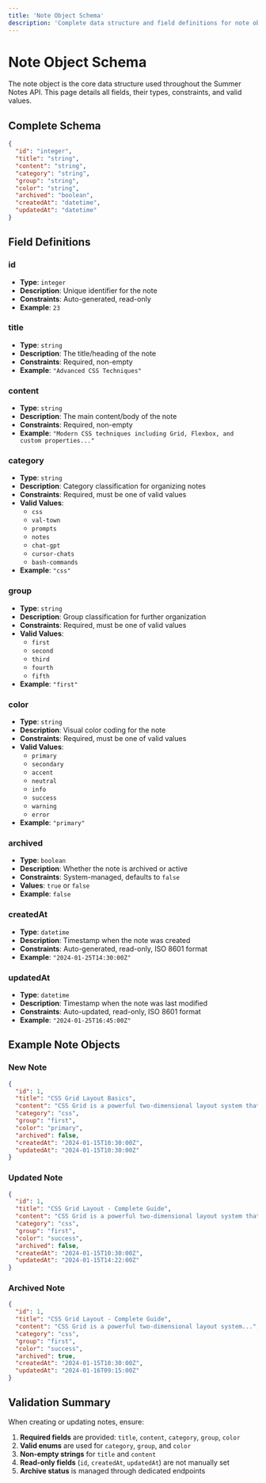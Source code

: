 ```yaml
---
title: 'Note Object Schema'
description: 'Complete data structure and field definitions for note objects'
---
```


# Note Object Schema

The note object is the core data structure used throughout the Summer Notes API. This page details all fields, their types, constraints, and valid values.

## Complete Schema

```json
{
  "id": "integer",
  "title": "string",
  "content": "string",
  "category": "string",
  "group": "string", 
  "color": "string",
  "archived": "boolean",
  "createdAt": "datetime",
  "updatedAt": "datetime"
}
```

## Field Definitions

### id
- **Type**: `integer`
- **Description**: Unique identifier for the note
- **Constraints**: Auto-generated, read-only
- **Example**: `23`

### title
- **Type**: `string`
- **Description**: The title/heading of the note
- **Constraints**: Required, non-empty
- **Example**: `"Advanced CSS Techniques"`

### content
- **Type**: `string`
- **Description**: The main content/body of the note
- **Constraints**: Required, non-empty
- **Example**: `"Modern CSS techniques including Grid, Flexbox, and custom properties..."`

### category
- **Type**: `string`
- **Description**: Category classification for organizing notes
- **Constraints**: Required, must be one of valid values
- **Valid Values**:
  - `css`
  - `val-town`
  - `prompts`
  - `notes`
  - `chat-gpt`
  - `cursor-chats`
  - `bash-commands`
- **Example**: `"css"`

### group
- **Type**: `string`
- **Description**: Group classification for further organization
- **Constraints**: Required, must be one of valid values
- **Valid Values**:
  - `first`
  - `second`
  - `third`
  - `fourth`
  - `fifth`
- **Example**: `"first"`

### color
- **Type**: `string`
- **Description**: Visual color coding for the note
- **Constraints**: Required, must be one of valid values
- **Valid Values**:
  - `primary`
  - `secondary`
  - `accent`
  - `neutral`
  - `info`
  - `success`
  - `warning`
  - `error`
- **Example**: `"primary"`

### archived
- **Type**: `boolean`
- **Description**: Whether the note is archived or active
- **Constraints**: System-managed, defaults to `false`
- **Values**: `true` or `false`
- **Example**: `false`

### createdAt
- **Type**: `datetime`
- **Description**: Timestamp when the note was created
- **Constraints**: Auto-generated, read-only, ISO 8601 format
- **Example**: `"2024-01-25T14:30:00Z"`

### updatedAt
- **Type**: `datetime`
- **Description**: Timestamp when the note was last modified
- **Constraints**: Auto-updated, read-only, ISO 8601 format
- **Example**: `"2024-01-25T16:45:00Z"`

## Example Note Objects

### New Note
```json
{
  "id": 1,
  "title": "CSS Grid Layout Basics",
  "content": "CSS Grid is a powerful two-dimensional layout system that allows you to create complex layouts with ease.",
  "category": "css",
  "group": "first",
  "color": "primary",
  "archived": false,
  "createdAt": "2024-01-15T10:30:00Z",
  "updatedAt": "2024-01-15T10:30:00Z"
}
```

### Updated Note
```json
{
  "id": 1,
  "title": "CSS Grid Layout - Complete Guide",
  "content": "CSS Grid is a powerful two-dimensional layout system that allows you to create complex layouts with ease. This comprehensive guide covers all aspects of Grid layout.",
  "category": "css",
  "group": "first",
  "color": "success",
  "archived": false,
  "createdAt": "2024-01-15T10:30:00Z",
  "updatedAt": "2024-01-15T14:22:00Z"
}
```

### Archived Note
```json
{
  "id": 1,
  "title": "CSS Grid Layout - Complete Guide",
  "content": "CSS Grid is a powerful two-dimensional layout system...",
  "category": "css",
  "group": "first",
  "color": "success",
  "archived": true,
  "createdAt": "2024-01-15T10:30:00Z",
  "updatedAt": "2024-01-16T09:15:00Z"
}
```

## Validation Summary

When creating or updating notes, ensure:

1. **Required fields** are provided: `title`, `content`, `category`, `group`, `color`
2. **Valid enums** are used for `category`, `group`, and `color`
3. **Non-empty strings** for `title` and `content`
4. **Read-only fields** (`id`, `createdAt`, `updatedAt`) are not manually set
5. **Archive status** is managed through dedicated endpoints 